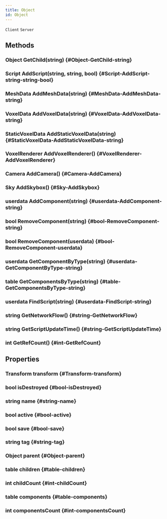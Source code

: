 ```yaml
---
title: Object
id: Object
---
```

`Client`
`Server`

## Methods

### Object GetChild(string) {#Object-GetChild-string}

### Script AddScript(string, string, bool) {#Script-AddScript-string-string-bool}

### MeshData AddMeshData(string) {#MeshData-AddMeshData-string}

### VoxelData AddVoxelData(string) {#VoxelData-AddVoxelData-string}

### StaticVoxelData AddStaticVoxelData(string) {#StaticVoxelData-AddStaticVoxelData-string}

### VoxelRenderer AddVoxelRenderer() {#VoxelRenderer-AddVoxelRenderer}

### Camera AddCamera() {#Camera-AddCamera}

### Sky AddSkybox() {#Sky-AddSkybox}

### userdata AddComponent(string) {#userdata-AddComponent-string}

### bool RemoveComponent(string) {#bool-RemoveComponent-string}

### bool RemoveComponent(userdata) {#bool-RemoveComponent-userdata}

### userdata GetComponentByType(string) {#userdata-GetComponentByType-string}

### table GetComponentsByType(string) {#table-GetComponentsByType-string}

### userdata FindScript(string) {#userdata-FindScript-string}

### string GetNetworkFlow() {#string-GetNetworkFlow}

### string GetScriptUpdateTime() {#string-GetScriptUpdateTime}

### int GetRefCount() {#int-GetRefCount}

## Properties

### Transform transform {#Transform-transform}

### bool isDestroyed {#bool-isDestroyed}

### string name {#string-name}

### bool active {#bool-active}

### bool save {#bool-save}

### string tag {#string-tag}

### Object parent {#Object-parent}

### table children {#table-children}

### int childCount {#int-childCount}

### table components {#table-components}

### int componentsCount {#int-componentsCount}

